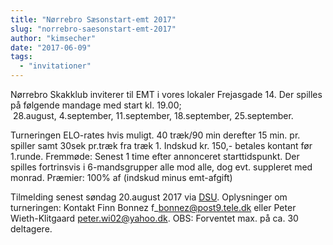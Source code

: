 ```yaml
---
title: "Nørrebro Sæsonstart-emt 2017"
slug: "norrebro-saesonstart-emt-2017"
author: "kimsecher"
date: "2017-06-09"
tags: 
  - "invitationer"
---
```


Nørrebro Skakklub inviterer til EMT i vores lokaler Frejasgade 14. Der spilles på følgende mandage med start kl. 19.00;  28.august, 4.september, 11.september, 18.september, 25.september.

Turneringen ELO-rates hvis muligt. 40 træk/90 min derefter 15 min. pr. spiller samt 30sek pr.træk fra træk 1. Indskud kr. 150,- betales kontant før 1.runde. Fremmøde: Senest 1 time efter annonceret starttidspunkt. Der spilles fortrinsvis i 6-mandsgrupper alle mod alle, dog evt. suppleret med monrad. Præmier: 100% af (indskud minus emt-afgift)

Tilmelding senest søndag 20.august 2017 via [DSU](https://turnering.skak.dk/TournamentActive/Details?tourId=24358). Oplysninger om turneringen: Kontakt Finn Bonnez f\_bonnez@post9.tele.dk eller Peter Wieth-Klitgaard peter.wi02@yahoo.dk. OBS: Forventet max. på ca. 30 deltagere.
